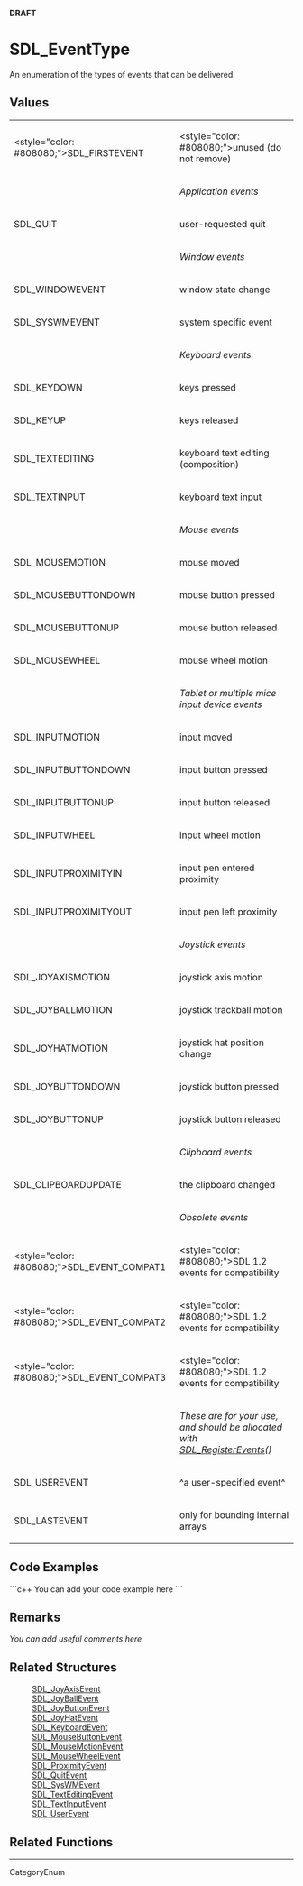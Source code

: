 <!-- pragma section-numbers off -->
<!-- pragma disable-camelcase -->
'''DRAFT'''

= SDL_EventType =
An enumeration of the types of events that can be delivered.


== Values ==
{|
|<style="color: #808080;">SDL_FIRSTEVENT
|<style="color: #808080;">unused (do not remove)
|-
|
|''Application events''
|-
|SDL_QUIT
|user-requested quit
|-
|
|''Window events''
|-
|SDL_WINDOWEVENT
|window state change
|-
|SDL_SYSWMEVENT
|system specific event
|-
|
|''Keyboard events''
|-
|SDL_KEYDOWN
|keys pressed
|-
|SDL_KEYUP
|keys released
|-
|SDL_TEXTEDITING
|keyboard text editing (composition)
|-
|SDL_TEXTINPUT
|keyboard text input
|-
|
|''Mouse events''
|-
|SDL_MOUSEMOTION
|mouse moved
|-
|SDL_MOUSEBUTTONDOWN
|mouse button pressed
|-
|SDL_MOUSEBUTTONUP
|mouse button released
|-
|SDL_MOUSEWHEEL
|mouse wheel motion
|-
|
|''Tablet or multiple mice input device events''
|-
|SDL_INPUTMOTION
|input moved
|-
|SDL_INPUTBUTTONDOWN
|input button pressed
|-
|SDL_INPUTBUTTONUP
|input button released
|-
|SDL_INPUTWHEEL
|input wheel motion
|-
|SDL_INPUTPROXIMITYIN
|input pen entered proximity
|-
|SDL_INPUTPROXIMITYOUT
|input pen left proximity
|-
|
|''Joystick events''
|-
|SDL_JOYAXISMOTION
|joystick axis motion
|-
|SDL_JOYBALLMOTION
|joystick trackball motion
|-
|SDL_JOYHATMOTION
|joystick hat position change
|-
|SDL_JOYBUTTONDOWN
|joystick button pressed
|-
|SDL_JOYBUTTONUP
|joystick button released
|-
|
|''Clipboard events''
|-
|SDL_CLIPBOARDUPDATE
|the clipboard changed
|-
|
|''Obsolete events''
|-
|<style="color: #808080;">SDL_EVENT_COMPAT1
|<style="color: #808080;">SDL 1.2 events for compatibility
|-
|<style="color: #808080;">SDL_EVENT_COMPAT2
|<style="color: #808080;">SDL 1.2 events for compatibility
|-
|<style="color: #808080;">SDL_EVENT_COMPAT3
|<style="color: #808080;">SDL 1.2 events for compatibility
|-
|
|''These are for your use, and should be allocated with [[SDL_RegisterEvents]]()''
|-
|SDL_USEREVENT
|^a user-specified event^
|-
|SDL_LASTEVENT
|only for bounding internal arrays
|}

== Code Examples ==
```c++
You can add your code example here
```

== Remarks ==
''You can add useful comments here''

== Related Structures ==
: [[SDL_JoyAxisEvent]]
: [[SDL_JoyBallEvent]]
: [[SDL_JoyButtonEvent]]
: [[SDL_JoyHatEvent]]
: [[SDL_KeyboardEvent]]
: [[SDL_MouseButtonEvent]]
: [[SDL_MouseMotionEvent]]
: [[SDL_MouseWheelEvent]]
: [[SDL_ProximityEvent]]
: [[SDL_QuitEvent]]
: [[SDL_SysWMEvent]]
: [[SDL_TextEditingEvent]]
: [[SDL_TextInputEvent]]
: [[SDL_UserEvent]]

== Related Functions ==

----
CategoryEnum
